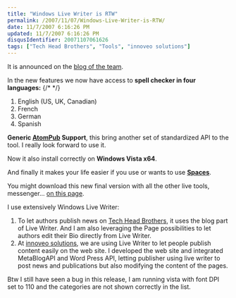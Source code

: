 ```yaml
---
title: "Windows Live Writer is RTW"
permalink: /2007/11/07/Windows-Live-Writer-is-RTW/
date: 11/7/2007 6:16:26 PM
updated: 11/7/2007 6:16:26 PM
disqusIdentifier: 20071107061626
tags: ["Tech Head Brothers", "Tools", "innoveo solutions"]
---
```

It is announced on the [blog of the team](http://windowslivewriter.spaces.live.com/blog/cns!D85741BB5E0BE8AA!1442.entry).

In the new features we now have access to **spell checker in four languages:**
{/* <!-- more --> */}

1.  English (US, UK, Canadian)
2.  French
3.  German
4.  Spanish 

**Generic [AtomPub](http://bitworking.org/projects/atom/) Support**, this bring another set of standardized API to the tool. I really look forward to use it.

Now it also install correctly on **Windows Vista x64**.

And finally it makes your life easier if you use or wants to use [**Spaces**](http://home.services.spaces.live.com/).

You might download this new final version with all the other live tools, messenger... [on this page](http://get.live.com/wl/all).

I use extensively Windows Live Writer:

1.  To let authors publish news on [Tech Head Brothers](http://www.techheadbrothers.com/), it uses the blog part of Live Writer. And I am also leveraging the Page possibilities to let authors edit their Bio directly from Live Writer.
2.  At [innoveo solutions](http://www.innoveo.com/), we are using Live Writer to let people publish content easily on the web site. I developed the web site and integrated MetaBlogAPI and Word Press API, letting publisher using live writer to post news and publications but also modifying the content of the pages. 

Btw I still have seen a bug in this release, I am running vista with font DPI set to 110 and the categories are not shown correctly in the list.
